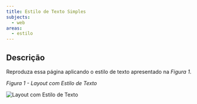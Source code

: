 ```yaml
---
title: Estilo de Texto Simples
subjects:
  - web
areas:
  - estilo
---
```



## Descrição

Reproduza essa página aplicando o estilo de texto apresentado na _Figura 1_.

_Figura 1 - Layout com Estilo de Texto_

<Image src={layout} alt="Layout com Estilo de Texto" class="border p-4" />
